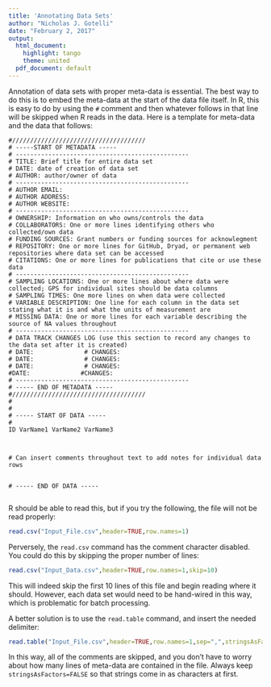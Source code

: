 ---
title: 'Annotating Data Sets'
author: "Nicholas J. Gotelli"
date: "February 2, 2017"
output:
  html_document:
    highlight: tango
    theme: united
  pdf_document: default
---
    
Annotation of data sets with proper meta-data is essential. The best way to do this is to embed the meta-data at the start of the data file itself. In R, this is easy to do by using the `#` comment and then whatever follows in that line will be skipped when R reads in the data. Here is a template for meta-data and the data that follows:

```
#/////////////////////////////////////
# -----START OF METADATA -----
# ------------------------------------------------
# TITLE: Brief title for entire data set
# DATE: date of creation of data set
# AUTHOR: author/owner of data
# ------------------------------------------------
# AUTHOR EMAIL:
# AUTHOR ADDRESS:
# AUTHOR WEBSITE: 
# ------------------------------------------------
# OWNERSHIP: Information on who owns/controls the data 
# COLLABORATORS: One or more lines identifying others who collected/own data
# FUNDING SOURCES: Grant numbers or funding sources for acknowlegment
# REPOSITORY: One or more lines for GitHub, Dryad, or permanent web repositories where data set can be accessed
# CITATIONS: One or more lines for publications that cite or use these data
# ------------------------------------------------
# SAMPLING LOCATIONS: One or more lines about where data were collected; GPS for individual sites should be data columns
# SAMPLING TIMES: One more lines on when data were collected
# VARIABLE DESCRIPTION: One line for each column in the data set stating what it is and what the units of measurement are
# MISSING DATA: One or more lines for each variable describing the source of NA values throughout
# ------------------------------------------------
# DATA TRACK CHANGES LOG (use this section to record any changes to the data set after it is created)
# DATE:              # CHANGES:
# DATE:              # CHANGES:
# DATE:              # CHANGES:
#DATE:              #CHANGES:
# ------------------------------------------------
# ----- END OF METADATA -----
#/////////////////////////////////////
#
#
# ----- START OF DATA -----
#
ID VarName1 VarName2 VarName3



# Can insert comments throughout text to add notes for individual data rows


# ----- END OF DATA -----


```
R should be able to read this, but if you try the following, the file will not be read properly:

```{r, eval=FALSE}
read.csv("Input_File.csv",header=TRUE,row.names=1)
```

Perversely, the `read.csv` command has the comment character disabled. You could do this by skipping the proper number of lines:

```{r, eval=FALSE}
read.csv("Input_Data.csv",header=TRUE,row.names=1,skip=10)
```

This will indeed skip the first 10 lines of this file and begin reading where it should. However, each data set would need to be hand-wired in this way, which is problematic for batch processing.

A better solution is to use the `read.table` command, and insert the needed delimiter:

```{r, eval=FALSE}
read.table("Input_File.csv",header=TRUE,row.names=1,sep=",",stringsAsFactors = FALSE)
```

In this way, all of the comments are skipped, and you don't have to worry about how many lines of meta-data are contained in the file. Always keep `stringsAsFactors=FALSE` so that strings come in as characters at first.
